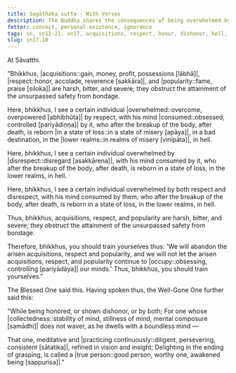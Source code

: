 ```yaml
---
title: Sagāthaka sutta - With Verses
description: The Buddha shares the consequences of being overwhelmed by respect, disrespect, or both, and how they obstruct the attainment of the unsurpassed safety from bondage.
fetter: conceit, personal existence, ignorance
tags: sn, sn12-21, sn17, acquisitions, respect, honor, dishonor, hell, suffering, popularity, obstruction, harsh, bitter, severe
slug: sn17.10
---
```


At Sāvatthi.

"Bhikkhus, |acquisitions::gain, money, profit, possessions [lābhā]|, |respect::honor, accolade, reverence [sakkāra]|, and |popularity::fame, praise [siloka]| are harsh, bitter, and severe; they obstruct the attainment of the unsurpassed safety from bondage.

Here, bhikkhus, I see a certain individual |overwhelmed::overcome, overpowered [abhibhūta]| by respect, with his mind |consumed::obsessed, controlled [pariyādiṇṇa]| by it, who after the breakup of the body, after death, is reborn \|in a state of loss::in a state of misery [apāya]|, in a bad destination, in the \|lower realms::in realms of misery [vinipāta]|, in hell.

Here, bhikkhus, I see a certain individual overwhelmed by |disrespect::disregard [asakkārena]|, with his mind consumed by it, who after the breakup of the body, after death, is reborn in a state of loss, in the lower realms, in hell.

Here, bhikkhus, I see a certain individual overwhelmed by both respect and disrespect, with his mind consumed by them, who after the breakup of the body, after death, is reborn in a state of loss, in the lower realms, in hell.

Thus, bhikkhus, acquisitions, respect, and popularity are harsh, bitter, and severe; they obstruct the attainment of the unsurpassed safety from bondage.

Therefore, bhikkhus, you should train yourselves thus: 'We will abandon the arisen acquisitions, respect and popularity, and we will not let the arisen acquisitions, respect, and popularity continue to |occupy::obsessing, controlling [pariyādāya]| our minds.' Thus, bhikkhus, you should train yourselves."

The Blessed One said this. Having spoken thus, the Well-Gone One further said this:

"While being honored,
or shown dishonor, or by both;
For one whose |collectedness::stability of mind, stillness of mind, mental composure [samādhi]| does not waver,
as he dwells with a boundless mind —

That one, meditative and \|practicing continuously::diligent, persevering, consistent [sātatika]|,
refined in vision and insight;
Delighting in the ending of grasping,
is called a \|true person::good person, worthy one, awakened being [sappurisa]|."